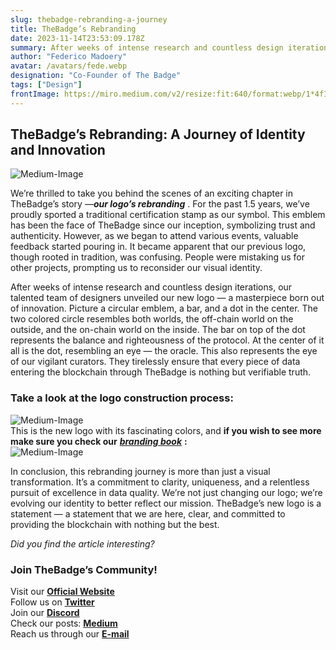 ```yaml
---
slug: thebadge-rebranding-a-journey
title: TheBadge’s Rebranding
date: 2023-11-14T23:53:09.178Z
summary: After weeks of intense research and countless design iterations, our talented team of designers unveiled our new logo — a masterpiece born out of innovation.
author: "Federico Madoery"
avatar: /avatars/fede.webp
designation: "Co-Founder of The Badge"
tags: ["Design"]
frontImage: https://miro.medium.com/v2/resize:fit:640/format:webp/1*4fIFL8Vz_GSL-J2snelxaQ.jpeg
---
```


## **TheBadge’s Rebranding: A Journey of Identity and Innovation**
![Medium-Image](https://miro.medium.com/v2/resize:fit:640/format:webp/1*4fIFL8Vz_GSL-J2snelxaQ.jpeg)

We’re thrilled to take you behind the scenes of an exciting chapter in TheBadge’s story —***our logo’s rebranding*** . For the past 1.5 years, we’ve proudly sported a traditional certification stamp as our symbol. This emblem has been the face of TheBadge since our inception, symbolizing trust and authenticity. However, as we began to attend various events, valuable feedback started pouring in. It became apparent that our previous logo, though rooted in tradition, was confusing. People were mistaking us for other projects, prompting us to reconsider our visual identity.

After weeks of intense research and countless design iterations, our talented team of designers unveiled our new logo — a masterpiece born out of innovation. Picture a circular emblem, a bar, and a dot in the center. The two colored circle resembles both worlds, the off-chain world on the outside, and the on-chain world on the inside. The bar on top of the dot represents the balance and righteousness of the protocol. At the center of it all is the dot, resembling an eye — the oracle. This also represents the eye of our vigilant curators. They tirelessly ensure that every piece of data entering the blockchain through TheBadge is nothing but verifiable truth.

### Take a look at the logo construction process:
![Medium-Image](https://miro.medium.com/v2/resize:fit:640/format:webp/0*CKqGLnm29G5uu0t2)
<br/>
This is the new logo with its fascinating colors, and **if you wish to see more make sure you check our** ***[branding book](https://www.thebadge.xyz/The_Badge_Brandbook_2023.pdf)*** **:**
<br/>
![Medium-Image](https://miro.medium.com/v2/resize:fit:640/format:webp/0*X0f5dUriRycZ4T1G)

In conclusion, this rebranding journey is more than just a visual transformation. It’s a commitment to clarity, uniqueness, and a relentless pursuit of excellence in data quality. We’re not just changing our logo; we’re evolving our identity to better reflect our mission. TheBadge’s new logo is a statement — a statement that we are here, clear, and committed to providing the blockchain with nothing but the best.

*Did you find the article interesting?*

### Join TheBadge’s Community!

Visit our **[Official Website](https://www.thebadge.xyz/)** <br/>
Follow us on **[Twitter](https://twitter.com/thebadgexyz)** <br/>
Join our **[Discord](https://discord.com/invite/C7vgYeUk)** <br/>
Check our posts: **[Medium](https://medium.com/@TheBadge)** <br/>
Reach us through our **[E-mail](mailto:hello@thebadge.xyz)**
